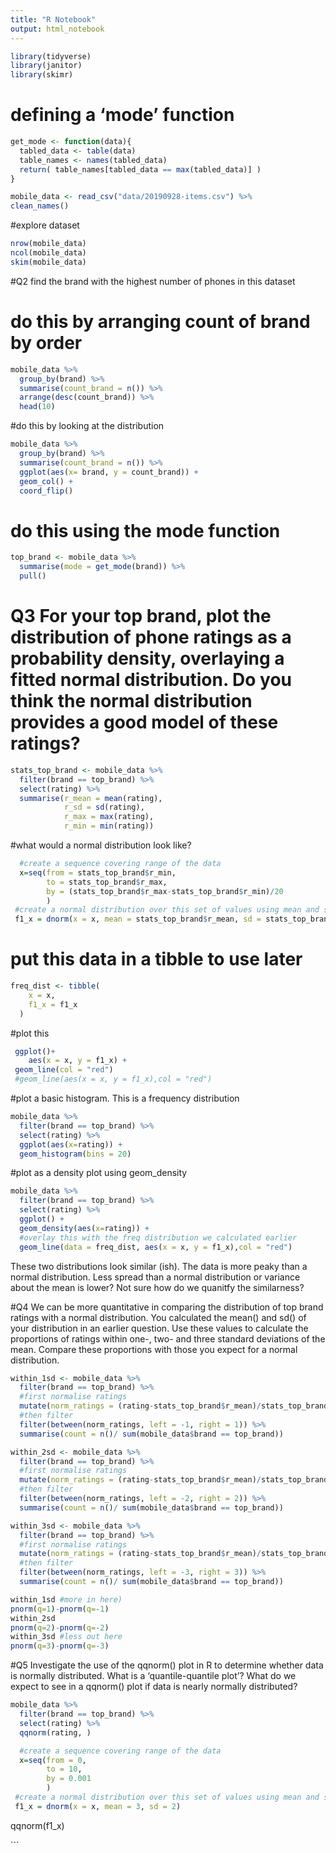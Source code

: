 ```yaml
---
title: "R Notebook"
output: html_notebook
---
```


```r
library(tidyverse)
library(janitor)
library(skimr)
```

# defining a 'mode' function 
```r
get_mode <- function(data){
  tabled_data <- table(data)
  table_names <- names(tabled_data)
  return( table_names[tabled_data == max(tabled_data)] )
}
```

```r
mobile_data <- read_csv("data/20190928-items.csv") %>% 
clean_names()
```

#explore dataset
```r
nrow(mobile_data)
ncol(mobile_data)
skim(mobile_data)
```

#Q2 find the brand with the highest number of phones in this dataset

# do this by arranging count of brand by order
```r
mobile_data %>% 
  group_by(brand) %>% 
  summarise(count_brand = n()) %>% 
  arrange(desc(count_brand)) %>% 
  head(10)
```
#do this by looking at the distribution
```r
mobile_data %>% 
  group_by(brand) %>% 
  summarise(count_brand = n()) %>% 
  ggplot(aes(x= brand, y = count_brand)) +
  geom_col() +
  coord_flip()
```
# do this using the mode function
```r
top_brand <- mobile_data %>% 
  summarise(mode = get_mode(brand)) %>% 
  pull()
```

# Q3 For your top brand, plot the distribution of phone ratings as a probability density, overlaying a fitted normal distribution. Do you think the normal distribution provides a good model of these ratings?

```r
stats_top_brand <- mobile_data %>% 
  filter(brand == top_brand) %>% 
  select(rating) %>% 
  summarise(r_mean = mean(rating),
            r_sd = sd(rating),
            r_max = max(rating),
            r_min = min(rating))
```

#what would a normal distribution look like?
```r
  #create a sequence covering range of the data
  x=seq(from = stats_top_brand$r_min,
        to = stats_top_brand$r_max,
        by = (stats_top_brand$r_max-stats_top_brand$r_min)/20
        )
 #create a normal distribution over this set of values using mean and sd from dataset  
 f1_x = dnorm(x = x, mean = stats_top_brand$r_mean, sd = stats_top_brand$r_sd) 
```
# put this data in a tibble to use later
```r
freq_dist <- tibble(
    x = x,
    f1_x = f1_x
  ) 
```


#plot this
```r
 ggplot()+
    aes(x = x, y = f1_x) +
 geom_line(col = "red")
 #geom_line(aes(x = x, y = f1_x),col = "red")
```



#plot a basic histogram. This is a frequency distribution
```r
mobile_data %>% 
  filter(brand == top_brand) %>% 
  select(rating) %>% 
  ggplot(aes(x=rating)) +
  geom_histogram(bins = 20)
```
#plot as a density plot using geom_density
```r
mobile_data %>% 
  filter(brand == top_brand) %>% 
  select(rating) %>% 
  ggplot() +
  geom_density(aes(x=rating)) +
  #overlay this with the freq distribution we calculated earlier
  geom_line(data = freq_dist, aes(x = x, y = f1_x),col = "red")
```

These two distributions look similar (ish). The data is more peaky than a normal distribution. Less spread than a normal distribution or variance about the mean is lower? 
Not sure how do we quanitfy the similarness?

#Q4 We can be more quantitative in comparing the distribution of top brand ratings with a normal distribution. You calculated the mean() and sd() of your distribution in an earlier question. Use these values to calculate the proportions of ratings within one-, two- and three standard deviations of the mean. Compare these proportions with those you expect for a normal distribution.

```r
within_1sd <- mobile_data %>% 
  filter(brand == top_brand) %>% 
  #first normalise ratings
  mutate(norm_ratings = (rating-stats_top_brand$r_mean)/stats_top_brand$r_sd) %>% 
  #then filter
  filter(between(norm_ratings, left = -1, right = 1)) %>% 
  summarise(count = n()/ sum(mobile_data$brand == top_brand))
```

```r
within_2sd <- mobile_data %>% 
  filter(brand == top_brand) %>% 
  #first normalise ratings
  mutate(norm_ratings = (rating-stats_top_brand$r_mean)/stats_top_brand$r_sd) %>% 
  #then filter
  filter(between(norm_ratings, left = -2, right = 2)) %>% 
  summarise(count = n()/ sum(mobile_data$brand == top_brand))
```

```r
within_3sd <- mobile_data %>% 
  filter(brand == top_brand) %>% 
  #first normalise ratings
  mutate(norm_ratings = (rating-stats_top_brand$r_mean)/stats_top_brand$r_sd) %>% 
  #then filter
  filter(between(norm_ratings, left = -3, right = 3)) %>% 
  summarise(count = n()/ sum(mobile_data$brand == top_brand))
```

```r
within_1sd #more in here)
pnorm(q=1)-pnorm(q=-1)
within_2sd
pnorm(q=2)-pnorm(q=-2)
within_3sd #less out here
pnorm(q=3)-pnorm(q=-3)
```
#Q5 Investigate the use of the qqnorm() plot in R to determine whether data is normally distributed. What is a ‘quantile-quantile plot’? What do we expect to see in a qqnorm() plot if data is nearly normally distributed?
```r
mobile_data %>% 
  filter(brand == top_brand) %>% 
  select(rating) %>% 
  qqnorm(rating, )
```
```r
  #create a sequence covering range of the data
  x=seq(from = 0,
        to = 10,
        by = 0.001
        )
 #create a normal distribution over this set of values using mean and sd from dataset  
 f1_x = dnorm(x = x, mean = 3, sd = 2)
```

qqnorm(f1_x)

```

